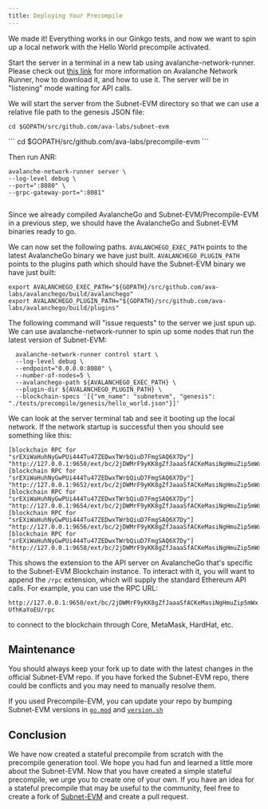 ```yaml
---
title: Deploying Your Precompile 
---
```

We made it! Everything works in our Ginkgo tests, and now we want to spin up a local network with the Hello World precompile activated.

Start the server in a terminal in a new tab using avalanche-network-runner. Please check out [this link](/tooling/avalanche-network-runner/introduction) for more information on Avalanche Network Runner, how to download it, and how to use it. The server will be in "listening" mode waiting for API calls.

We will start the server from the Subnet-EVM directory so that we can use a relative file path to the genesis JSON file:
<Tabs>
  <Tab title="Subnet-EVM">
```
cd $GOPATH/src/github.com/ava-labs/subnet-evm

```
  </Tab>
  <Tab title="Precompile-EVM">
```
cd $GOPATH/src/github.com/ava-labs/precompile-evm
```
  </Tab>
</Tabs>


Then run ANR:

```
avalanche-network-runner server \
--log-level debug \
--port=":8080" \
--grpc-gateway-port=":8081"


```


Since we already compiled AvalancheGo and Subnet-EVM/Precompile-EVM in a previous step, we should have the AvalancheGo and Subnet-EVM binaries ready to go.

We can now set the following paths. `AVALANCHEGO_EXEC_PATH` points to the latest AvalancheGo binary we have just built. `AVALANCHEGO_PLUGIN_PATH` points to the plugins path which should have the Subnet-EVM binary we have just built:

```
export AVALANCHEGO_EXEC_PATH="${GOPATH}/src/github.com/ava-labs/avalanchego/build/avalanchego"
export AVALANCHEGO_PLUGIN_PATH="${GOPATH}/src/github.com/ava-labs/avalanchego/build/plugins"

```


The following command will "issue requests" to the server we just spun up. We can use avalanche-network-runner to spin up some nodes that run the latest version of Subnet-EVM:

```
  avalanche-network-runner control start \
  --log-level debug \
  --endpoint="0.0.0.0:8080" \
  --number-of-nodes=5 \
  --avalanchego-path ${AVALANCHEGO_EXEC_PATH} \
  --plugin-dir ${AVALANCHEGO_PLUGIN_PATH} \
  --blockchain-specs '[{"vm_name": "subnetevm", "genesis": "./tests/precompile/genesis/hello_world.json"}]'

```


We can look at the server terminal tab and see it booting up the local network. If the network startup is successful then you should see something like this:

```
[blockchain RPC for "srEXiWaHuhNyGwPUi444Tu47ZEDwxTWrbQiuD7FmgSAQ6X7Dy"] "http://127.0.0.1:9650/ext/bc/2jDWMrF9yKK8gZfJaaaSfACKeMasiNgHmuZip5mWxUfhKaYoEU"
[blockchain RPC for "srEXiWaHuhNyGwPUi444Tu47ZEDwxTWrbQiuD7FmgSAQ6X7Dy"] "http://127.0.0.1:9652/ext/bc/2jDWMrF9yKK8gZfJaaaSfACKeMasiNgHmuZip5mWxUfhKaYoEU"
[blockchain RPC for "srEXiWaHuhNyGwPUi444Tu47ZEDwxTWrbQiuD7FmgSAQ6X7Dy"] "http://127.0.0.1:9654/ext/bc/2jDWMrF9yKK8gZfJaaaSfACKeMasiNgHmuZip5mWxUfhKaYoEU"
[blockchain RPC for "srEXiWaHuhNyGwPUi444Tu47ZEDwxTWrbQiuD7FmgSAQ6X7Dy"] "http://127.0.0.1:9656/ext/bc/2jDWMrF9yKK8gZfJaaaSfACKeMasiNgHmuZip5mWxUfhKaYoEU"
[blockchain RPC for "srEXiWaHuhNyGwPUi444Tu47ZEDwxTWrbQiuD7FmgSAQ6X7Dy"] "http://127.0.0.1:9658/ext/bc/2jDWMrF9yKK8gZfJaaaSfACKeMasiNgHmuZip5mWxUfhKaYoEU"

```


This shows the extension to the API server on AvalancheGo that's specific to the Subnet-EVM Blockchain instance. To interact with it, you will want to append the `/rpc` extension, which will supply the standard Ethereum API calls. For example, you can use the RPC URL:

`http://127.0.0.1:9650/ext/bc/2jDWMrF9yKK8gZfJaaaSfACKeMasiNgHmuZip5mWxUfhKaYoEU/rpc`

to connect to the blockchain through Core, MetaMask, HardHat, etc.

Maintenance[​](#maintenance "Direct link to heading")
-----------------------------------------------------

You should always keep your fork up to date with the latest changes in the official Subnet-EVM repo. If you have forked the Subnet-EVM repo, there could be conflicts and you may need to manually resolve them.

If you used Precompile-EVM, you can update your repo by bumping Subnet-EVM versions in [`go.mod`](https://github.com/ava-labs/precompile-evm/blob/hello-world-example/go.mod#L7) and [`version.sh`](https://github.com/ava-labs/precompile-evm/blob/hello-world-example/scripts/versions.sh#L4)

Conclusion[​](#conclusion "Direct link to heading")
---------------------------------------------------

We have now created a stateful precompile from scratch with the precompile generation tool. We hope you had fun and learned a little more about the Subnet-EVM. Now that you have created a simple stateful precompile, we urge you to create one of your own. If you have an idea for a stateful precompile that may be useful to the community, feel free to create a fork of [Subnet-EVM](https://github.com/ava-labs/subnet-evm) and create a pull request.